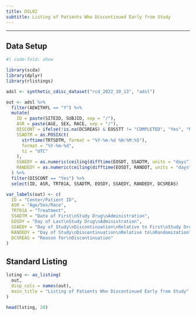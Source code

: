```yaml
---
title: DSL02
subtitle: Listing of Patients Who Discontinued Early from Study
---
```


------------------------------------------------------------------------

::: panel-tabset
## Data Setup

```r
#| code-fold: show

library(scda)
library(dplyr)
library(rlistings)

adsl <- synthetic_cdisc_dataset("rcd_2022_10_13", "adsl")

out <- adsl %>%
  filter(AEWITHFL == "Y") %>%
  mutate(
    ID = paste(SITEID, SUBJID, sep = "/"),
    ASR = paste(AGE, SEX, RACE, sep = "/"),
    DISCONT = ifelse(!is.na(DCSREAS) & EOSSTT != "COMPLETED", "Yes", "No"),
    SSADTM = as.POSIXct(
      strftime(TRTSDTM, format = "%Y-%m-%d %H:%M:%S"),
      format = "%Y-%m-%d",
      tz = "UTC"
    ),
    SSAEDY = as.numeric(ceiling(difftime(EOSDT, SSADTM, units = "days"))),
    RANDEDY = as.numeric(ceiling(difftime(EOSDT, RANDDT, units = "days"))),
  ) %>%
  filter(DISCONT == "Yes") %>%
  select(ID, ASR, TRT01A, SSADTM, EOSDY, SSAEDY, RANDEDY, DCSREAS)

var_labels(out) <- c(
  ID = "Center/Patient ID",
  ASR = "Age/Sex/Race",
  TRT01A = "Treatment",
  SSADTM = "Date of First\nStudy Drug\nAdministration",
  EOSDY = "Day of Last\nStudy Drug\nAdministration",
  SSAEDY = "Day of Study\nDiscontinuation\nRelative to First\nStudy Drug\nAdministration",
  RANDEDY = "Day of Study\nDiscontinuation\nRelative to\nRandomization",
  DCSREAS = "Reason for\nDiscontinuation"
)
```

## Standard Listing

```r
lsting <- as_listing(
  out,
  disp_cols = names(out),
  main_title = "Listing of Patients Who Discontinued Early from Study"
)

head(lsting, 20)
```
:::
